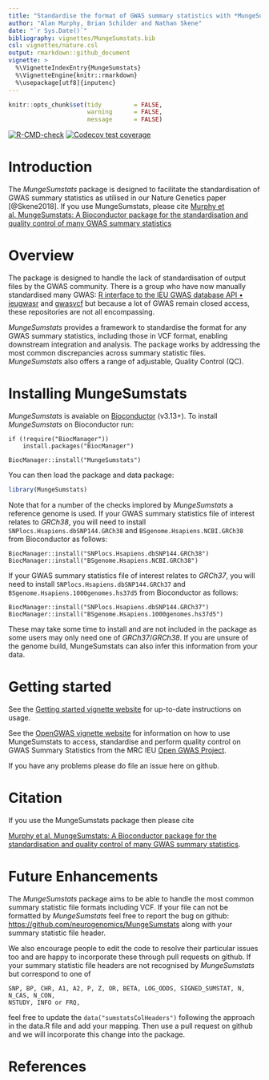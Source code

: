 ```yaml
---
title: "Standardise the format of GWAS summary statistics with *MungeSumstats*"
author: "Alan Murphy, Brian Schilder and Nathan Skene"
date: "`r Sys.Date()`"
bibliography: vignettes/MungeSumstats.bib
csl: vignettes/nature.csl
output: rmarkdown::github_document
vignette: >
  %\VignetteIndexEntry{MungeSumstats}
  %\VignetteEngine{knitr::rmarkdown}
  %\usepackage[utf8]{inputenc}    
---
```


<!-- Readme.md is generated from Readme.Rmd. Please edit that file -->

```r
knitr::opts_chunk$set(tidy         = FALSE,
                      warning      = FALSE,
                      message      = FALSE)
```

<!-- badges: start -->
[![R-CMD-check](https://github.com/neurogenomics/MungeSumstats/workflows/R-full/badge.svg)](https://github.com/neurogenomics/MungeSumstats/actions)
[![Codecov test coverage](https://codecov.io/gh/neurogenomics/MungeSumstats/branch/master/graph/badge.svg)](https://codecov.io/gh/neurogenomics/MungeSumstats?branch=master)
<!-- badges: end -->

# Introduction

The *MungeSumstats* package is designed to facilitate the standardisation of GWAS summary statistics as utilised in our Nature Genetics paper [@Skene2018]. If you use MungeSumstats, please cite
[Murphy et al. MungeSumstats: A Bioconductor package for the
standardisation and quality control of many GWAS summary
statistics](https://academic.oup.com/bioinformatics/advance-article/doi/10.1093/bioinformatics/btab665/6380562)

# Overview

The package is designed to handle the lack of standardisation of output files by the GWAS community. There is a group who have now manually standardised many GWAS: [R interface to the IEU GWAS database API • ieugwasr](https://mrcieu.github.io/ieugwasr/) and [gwasvcf](https://github.com/MRCIEU/gwasvcf) but because a lot of GWAS remain closed access, these repositories are not all encompassing. 

*MungeSumstats* provides a framework to standardise the format for any GWAS summary statistics, including those in VCF format, enabling downstream integration and analysis. The package works by addressing the most common discrepancies across summary statistic files. *MungeSumstats* also offers a range of adjustable, Quality Control (QC).

# Installing MungeSumstats

*MungeSumstats* is avaiable on 
[Bioconductor](https://bioconductor.org/packages/MungeSumstats) (v3.13+). 
To install *MungeSumstats* on Bioconductor run:

```
if (!require("BiocManager"))
    install.packages("BiocManager")

BiocManager::install("MungeSumstats")
```

You can then load the package and data package:

```r
library(MungeSumstats)
```

Note that for a number of the checks implored by *MungeSumstats* a reference 
genome is used. If your GWAS summary statistics file of interest relates to
*GRCh38*, you will need to install `SNPlocs.Hsapiens.dbSNP144.GRCh38` and 
`BSgenome.Hsapiens.NCBI.GRCh38` from Bioconductor as follows:
```
BiocManager::install("SNPlocs.Hsapiens.dbSNP144.GRCh38")
BiocManager::install("BSgenome.Hsapiens.NCBI.GRCh38")
```
If your GWAS summary statistics file of interest relates to *GRCh37*, you will 
need to install `SNPlocs.Hsapiens.dbSNP144.GRCh37` and 
`BSgenome.Hsapiens.1000genomes.hs37d5` from Bioconductor as follows:
```
BiocManager::install("SNPlocs.Hsapiens.dbSNP144.GRCh37")
BiocManager::install("BSgenome.Hsapiens.1000genomes.hs37d5")
```
These may take some time to install and are not included in the package as some 
users may only need one of *GRCh37*/*GRCh38*. If you are unsure of the genome 
build, MungeSumstats can also infer this information from your data.

# Getting started

See the [Getting started vignette website](https://neurogenomics.github.io/MungeSumstats/articles/MungeSumstats.html)
for up-to-date instructions on usage.

See the [OpenGWAS vignette website](https://neurogenomics.github.io/MungeSumstats/articles/OpenGWAS.html)
for information on how to use MungeSumstats to access, standardise and perform
quality control on GWAS Summary Statistics from the MRC IEU [Open GWAS Project](https://gwas.mrcieu.ac.uk/).

If you have any problems please do file an issue here on github.

# Citation

If you use the MungeSumstats package then please cite

[Murphy et al. MungeSumstats: A Bioconductor package for the
standardisation and quality control of many GWAS summary
statistics](https://academic.oup.com/bioinformatics/advance-article/doi/10.1093/bioinformatics/btab665/6380562).

# Future Enhancements

The *MungeSumstats* package aims to be able to handle the most common
summary statistic file formats including VCF. If your file can not be
formatted by *MungeSumstats* feel free to report the bug on github:
<https://github.com/neurogenomics/MungeSumstats> along with your summary
statistic file header. 

We also encourage people to edit the code to resolve their particular issues 
too and are happy to incorporate these through pull requests on github. If your
summary statistic file headers are not recognised by *MungeSumstats* but 
correspond to one of 

```
SNP, BP, CHR, A1, A2, P, Z, OR, BETA, LOG_ODDS, SIGNED_SUMSTAT, N, N_CAS, N_CON, 
NSTUDY, INFO or FRQ, 
```

feel free to update the `data("sumstatsColHeaders")` following the 
approach in the data.R file and add your mapping. Then use a pull request on 
github and we will incorporate this change into the package.

# References
